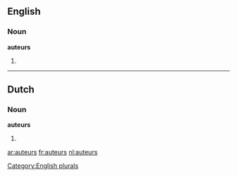 ==English==

===Noun===
'''auteurs'''

# {{plural of|[[auteur]]}}

[[Category:English plurals]]
----

==Dutch==
===Noun===
'''auteurs'''
# {{plural of|[[auteur#Dutch|auteur]]|lang=Dutch}}

[[ar:auteurs]]
[[fr:auteurs]]
[[nl:auteurs]]